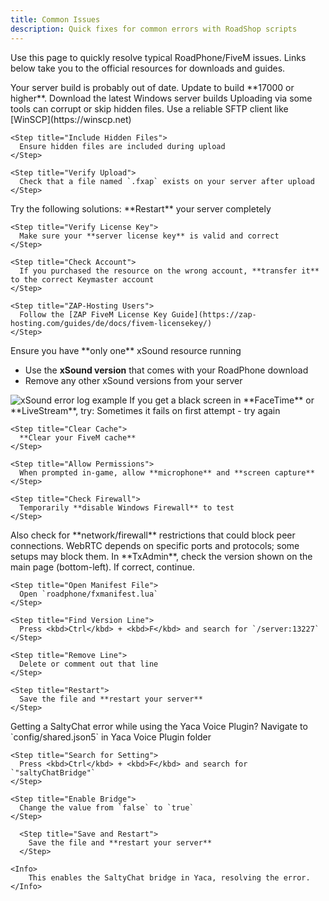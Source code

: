```yaml
---
title: Common Issues
description: Quick fixes for common errors with RoadShop scripts
---
```


Use this page to quickly resolve typical RoadPhone/FiveM issues. Links below take you to the official resources for downloads and guides.

<AccordionGroup>

<Accordion title="Error parsing script / Failed to load script" icon="code">
  Your server build is probably out of date. Update to build **17000 or higher**.

  <Card title="FiveM Server Artifacts" icon="download" href="https://runtime.fivem.net/artifacts/fivem/build_server_windows/master/">
    Download the latest Windows server builds
  </Card>
</Accordion>

<Accordion title="Failed to verify protected resource" icon="shield">
  Uploading via some tools can corrupt or skip hidden files.

  <Steps>
    <Step title="Re-upload Files">
      Use a reliable SFTP client like [WinSCP](https://winscp.net)
    </Step>

    <Step title="Include Hidden Files">
      Ensure hidden files are included during upload
    </Step>

    <Step title="Verify Upload">
      Check that a file named `.fxap` exists on your server after upload
    </Step>
  </Steps>
</Accordion>

<Accordion title="You lack the required entitlement to use roadphone" icon="lock">
  Try the following solutions:

  <Steps>
    <Step title="Restart Server">
      **Restart** your server completely
    </Step>

    <Step title="Verify License Key">
      Make sure your **server license key** is valid and correct
    </Step>

    <Step title="Check Account">
      If you purchased the resource on the wrong account, **transfer it** to the correct Keymaster account
    </Step>

    <Step title="ZAP-Hosting Users">
      Follow the [ZAP FiveM License Key Guide](https://zap-hosting.com/guides/de/docs/fivem-licensekey/)
    </Step>
  </Steps>
</Accordion>

<Accordion title="xSound error" icon="volume-2">
  <Warning>
    Ensure you have **only one** xSound resource running
  </Warning>

  - Use the **xSound version** that comes with your RoadPhone download
  - Remove any other xSound versions from your server

  <Frame>
    <img
      src="https://r2.fivemanage.com/72cdX4S6uW7YY845UQgsA/imagtzjztztktze(2).png"
      alt="xSound error log example"
      className="rounded-lg"
    />
  </Frame>
</Accordion>

<Accordion title="Blackscreen (FaceTime / LiveStream)" icon="video">
  If you get a black screen in **FaceTime** or **LiveStream**, try:

  <Steps>
    <Step title="Try Again">
      Sometimes it fails on first attempt - try again
    </Step>

    <Step title="Clear Cache">
      **Clear your FiveM cache**
    </Step>

    <Step title="Allow Permissions">
      When prompted in-game, allow **microphone** and **screen capture**
    </Step>

    <Step title="Check Firewall">
      Temporarily **disable Windows Firewall** to test
    </Step>
  </Steps>

  <Info>
    Also check for **network/firewall** restrictions that could block peer connections. WebRTC depends on specific ports and protocols; some setups may block them.
  </Info>
</Accordion>

<Accordion title="server needs to be 13227 or higher" icon="server">
  <Steps>
    <Step title="Check TxAdmin Version">
      In **TxAdmin**, check the version shown on the main page (bottom-left). If correct, continue.
    </Step>

    <Step title="Open Manifest File">
      Open `roadphone/fxmanifest.lua`
    </Step>

    <Step title="Find Version Line">
      Press <kbd>Ctrl</kbd> + <kbd>F</kbd> and search for `/server:13227`
    </Step>

    <Step title="Remove Line">
      Delete or comment out that line
    </Step>

    <Step title="Restart">
      Save the file and **restart your server**
    </Step>
  </Steps>
</Accordion>

<Accordion title="Yaca Voice Plugin - SaltyChat Error" icon="mic">
  <Warning>
    Getting a SaltyChat error while using the Yaca Voice Plugin?
  </Warning>

  <Steps>
    <Step title="Open Configuration File">
      Navigate to `config/shared.json5` in Yaca Voice Plugin folder
    </Step>

    <Step title="Search for Setting">
      Press <kbd>Ctrl</kbd> + <kbd>F</kbd> and search for `"saltyChatBridge"`
    </Step>

    <Step title="Enable Bridge">
      Change the value from `false` to `true`
    </Step>

      <Step title="Save and Restart">
        Save the file and **restart your server**
      </Step>
  </Steps>

    <Info>
        This enables the SaltyChat bridge in Yaca, resolving the error.
    </Info>
</Accordion>

</AccordionGroup>